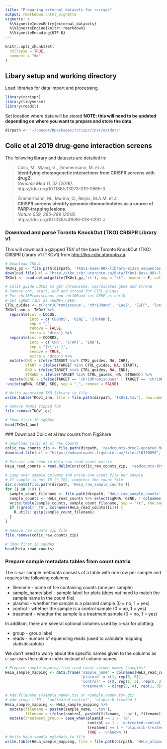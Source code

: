 ```yaml
---
title: "Preparing external datasets for rcrispr"
output: rmarkdown::html_vignette
vignette: >
  %\VignetteIndexEntry{external_datasets}
  %\VignetteEngine{knitr::rmarkdown}
  %\VignetteEncoding{UTF-8}
---
```


```r
knitr::opts_chunk$set(
  collapse = TRUE,
  comment = "#>"
)
```

## Libary setup and working directory

Load libraries for data import and processing.

```r
library(rcrispr)
library(tidyverse)
library(readxl)
```

Set location where data will be stored 
**NOTE: this will need to be updated depending on where you want to prepare and store the data.**

```r
dirpath <- '~/cancer/Rpackages/rcrispr/inst/extdata'
```


## Colic et al 2019 drug-gene interaction screens

The following library and datasets are detailed in:

>Colic, M., Wang, G., Zimmermann, M. et al.  
>**Identifying chemogenetic interactions from CRISPR screens with drugZ.**  
>*Genome Med 11, 52 (2019).*   
>https://doi.org/10.1186/s13073-019-0665-3  

>Zimmermann, M., Murina, O., Reijns, M.A.M. et al.  
>**CRISPR screens identify genomic ribonucleotides as a source of PARP-trapping lesions.**  
>*Nature 559, 285–289 (2018).*  
>https://doi.org/10.1038/s41586-018-0291-z

### Download and parse Toronto KnockOut (TKO) CRISPR Library v1

This will download a gzipped TSV of the base Toronto KnockOut (TKO) CRISPR Library v1 (TKOv1) from [http://tko.ccbr.utoronto.ca](http://tko.ccbr.utoronto.ca/).

```r
# Download TKOv1 
TKOv1_gz <- file.path(dirpath, 'TKOv1-base-90k-library-91320_sequences.gz')
download.file(url = "http://tko.ccbr.utoronto.ca/Data/TKOv1-base-90k-library-91320_sequences.gz", destfile = TKOv1_gz)
TKOv1 <- read.delim(gzfile(TKOv1_gz,'rt'), sep = "\t", header = F, col.names = c('SEQ', 'LOCUS', 'TARGET'))

# Split guide LOCUS to get chromosome, coordinates gene and strand
# Remove chr, start, end and strand for CTRL guides
# For chr10Promiscuous and chr10Rand set GENE as chr10
# Set sgRNA (ID) as <GENE>_<SEQ>
CTRL_guides <- c('chr10Promiscuous', 'chr10Rand', 'LacZ', 'EGFP', 'luciferase')
TKOv1_ann <- TKOv1 %>% 
  separate(col = LOCUS, 
           into = c('COORDS', 'GENE', 'STRAND'),
           sep = "_", 
           remove = FALSE, 
           extra = 'drop') %>%
  separate(col = COORDS, 
           into = c('CHR', 'START', 'END'),
           sep = "[\\:\\-]", 
           remove = TRUE, 
           extra = 'drop') %>%
  mutate(CHR = ifelse(TARGET %in% CTRL_guides, NA, CHR),
         START = ifelse(TARGET %in% CTRL_guides, NA, START),
         END = ifelse(TARGET %in% CTRL_guides, NA, END),
         STRAND = ifelse(TARGET %in% CTRL_guides, NA, STRAND)) %>%
  mutate(GENE = ifelse(TARGET == 'chr10Promiscuous' | TARGET == 'chr10Rand', 'chr10', GENE)) %>%
 unite(sgRNA, GENE, SEQ, sep = "_", remove = FALSE)

# Write annotated TKO library to file
write.table(TKOv1_ann, file = file.path(dirpath, 'TKOv1.tsv'), row.names = F, sep = "\t", quote = F)

# Remove TKOv1 zipped TSV
file.remove(TKOv1_gz)

# Show first 10 sgRNAs
head(TKOv1_ann)
```

### Download Colic et al raw counts from FigShare

```r
# Download Colic et al raw counts
colic_raw_counts_zip <- file.path(dirpath, 'readcounts-drugZ-updated_May2019.zip')
download.file(url = "https://ndownloader.figshare.com/files/16170896", destfile = colic_raw_counts_zip)

# Extract and read in HeLa raw read count matrix
HeLa_read_counts = read.delim(unz(colic_raw_counts_zip, 'readcounts-drugZ-updated_May2019/readcounts-HeLa_ola.txt'), stringsAsFactors = F)

# Loop over sample columns and write one count file per sample
# If sample is not T0 (*_T0), compress the count file
dir.create(file.path(dirpath, 'HeLa_raw_sample_counts'))
for (i in 3:9) {
  sample_count_filename <- file.path(dirpath, 'HeLa_raw_sample_counts', paste0(colnames(HeLa_read_counts)[i], '.tsv'))
  sample_counts <- HeLa_read_counts %>% select(sgRNA, GENE, !!colnames(HeLa_read_counts)[i])
  write.table(sample_counts, sample_count_filename, sep = "\t", row.names = F, quote = F)
  if (!grepl('_T0', colnames(HeLa_read_counts)[i])) {
    R.utils::gzip(sample_count_filename)
  }
}

# Remove raw counts zip file
file.remove(colic_raw_counts_zip)

# Show first 10 sgRNAs
head(HeLa_read_counts)
```

### Prepare sample metadata tables from count matrix

The c-sar sample metadata consists of a table with one row per sample and requires the following columns:

* filename - name of file containing counts (one per sample)
* sample_name/label - sample label for plots (does not need to match the sample name in the count file)
* plasmid - whether the sample is a plasmid sample (0 = no, 1 = yes)
* control - whether the sample is a control sample (0 = no, 1 = yes)
* treatment - whether the sample is a treatment sample (0 = no, 1 = yes)

In addition, there are several optional columns used by c-sar for plotting:

* group - group label
* reads - number of equencing reads (used to calculate mapping statistics/plots)

We don't need to worry about the specific names given to the columns as c-sar uses the column index instead of column names.

```r
# Prepare sample mapping from read count column names (samples)
HeLa_sample_mapping <- data.frame('sample_name' = colnames(HeLa_read_counts)[3:9],
                                  'plasmid' = c(1, rep(0, 6)),
                                  'control' = c(0, rep(1, 3), rep(0, 3)),
                                  'treatment' = c(rep(0, 4), rep(1, 3)))

# Add filename (<sample_name>.tsv or <sample_name>.tsv.gz)
# Add group ('T0', 'untreated-control', 'olaparib-treated')
HeLa_sample_mapping <- HeLa_sample_mapping %>%
  mutate(filename = paste0(sample_name, '.tsv'), 
         filename = ifelse(control, paste0(filename, '.gz'), filename)) %>%
  mutate(treatment_group = case_when(plasmid == 1 ~ 'T0',
                                     control == 1 ~ 'untreated-control',
                                     treatment == 1 ~ 'olaparib-treated',
                                     TRUE ~ 'unknown'))
# Write HeLa sample metadata to file
write.table(HeLa_sample_mapping, file = file.path(dirpath, 'HeLa_olaparib_sample_metadata.tsv'), row.names = F, sep = "\t", quote = F)
```

